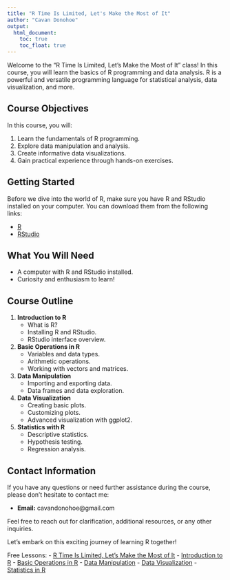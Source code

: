 ```yaml
---
title: "R Time Is Limited, Let's Make the Most of It"
author: "Cavan Donohoe"
output:
  html_document:
    toc: true
    toc_float: true
---
```


Welcome to the "R Time Is Limited, Let's Make the Most of It" class! In this course, you will learn the basics of R programming and data analysis. R is a powerful and versatile programming language for statistical analysis, data visualization, and more.

## Course Objectives

In this course, you will:

1. Learn the fundamentals of R programming.
2. Explore data manipulation and analysis.
3. Create informative data visualizations.
4. Gain practical experience through hands-on exercises.

## Getting Started

Before we dive into the world of R, make sure you have R and RStudio installed on your computer. You can download them from the following links:

- [R](https://cran.r-project.org/mirrors.html)
- [RStudio](https://www.rstudio.com/products/rstudio/download/)

## What You Will Need

- A computer with R and RStudio installed.
- Curiosity and enthusiasm to learn!

## Course Outline

1. **Introduction to R**
   - What is R?
   - Installing R and RStudio.
   - RStudio interface overview.

2. **Basic Operations in R**
   - Variables and data types.
   - Arithmetic operations.
   - Working with vectors and matrices.

3. **Data Manipulation**
   - Importing and exporting data.
   - Data frames and data exploration.

4. **Data Visualization**
   - Creating basic plots.
   - Customizing plots.
   - Advanced visualization with ggplot2.

5. **Statistics with R**
   - Descriptive statistics.
   - Hypothesis testing.
   - Regression analysis.

## Contact Information

If you have any questions or need further assistance during the course, please don't hesitate to contact me:

- **Email:** cavandonohoe@gmail.com

Feel free to reach out for clarification, additional resources, or any other inquiries.

Let's embark on this exciting journey of learning R together!



Free Lessons:
- [R Time Is Limited, Let's Make the Most of It](https://cavandonohoe.github.io/learn_r.html)
- [Introduction to R](https://cavandonohoe.github.io/intro_to_r.html)
- [Basic Operations in R](https://cavandonohoe.github.io/basic_operations_r.html)
- [Data Manipulation](https://cavandonohoe.github.io/data_manipulation_r.html)
- [Data Visualization](https://cavandonohoe.github.io/data_visualization_r.html)
- [Statistics in R](https://cavandonohoe.github.io/statistics_with_r.html)
